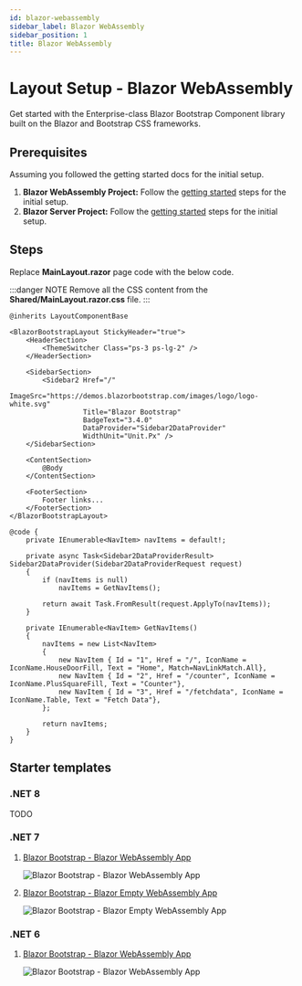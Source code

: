 ```yaml
---
id: blazor-webassembly
sidebar_label: Blazor WebAssembly
sidebar_position: 1
title: Blazor WebAssembly
---
```



# Layout Setup - Blazor WebAssembly

Get started with the Enterprise-class Blazor Bootstrap Component library built on the Blazor and Bootstrap CSS frameworks.

<CarbonAd />

## Prerequisites

Assuming you followed the getting started docs for the initial setup.

1. **Blazor WebAssembly Project:** Follow the [getting started](/getting-started/blazor-webassembly-net-8) steps for the initial setup.
1. **Blazor Server Project:** Follow the [getting started](/getting-started/blazor-webapp-server-global-net-8) steps for the initial setup.

## Steps

Replace **MainLayout.razor** page code with the below code.

:::danger NOTE
Remove all the CSS content from the **Shared/MainLayout.razor.css** file.
:::

```cshtml {} showLineNumbers
@inherits LayoutComponentBase

<BlazorBootstrapLayout StickyHeader="true">
    <HeaderSection>
        <ThemeSwitcher Class="ps-3 ps-lg-2" />
    </HeaderSection>

    <SidebarSection>
        <Sidebar2 Href="/"
                  ImageSrc="https://demos.blazorbootstrap.com/images/logo/logo-white.svg"
                  Title="Blazor Bootstrap"
                  BadgeText="3.4.0"
                  DataProvider="Sidebar2DataProvider"
                  WidthUnit="Unit.Px" />
    </SidebarSection>

    <ContentSection>
        @Body
    </ContentSection>

    <FooterSection>
        Footer links...
    </FooterSection>
</BlazorBootstrapLayout>

@code {
    private IEnumerable<NavItem> navItems = default!;

    private async Task<Sidebar2DataProviderResult> Sidebar2DataProvider(Sidebar2DataProviderRequest request)
    {
        if (navItems is null)
            navItems = GetNavItems();

        return await Task.FromResult(request.ApplyTo(navItems));
    }

    private IEnumerable<NavItem> GetNavItems()
    {
        navItems = new List<NavItem>
        {
            new NavItem { Id = "1", Href = "/", IconName = IconName.HouseDoorFill, Text = "Home", Match=NavLinkMatch.All},
            new NavItem { Id = "2", Href = "/counter", IconName = IconName.PlusSquareFill, Text = "Counter"},
            new NavItem { Id = "3", Href = "/fetchdata", IconName = IconName.Table, Text = "Fetch Data"},
        };

        return navItems;
    }
}
```

## Starter templates

### .NET 8

TODO

### .NET 7

1. [Blazor Bootstrap - Blazor WebAssembly App](https://github.com/vikramlearning/blazorbootstrap-starter-templates/tree/master/src/BlazorBootstrap.Templates.Starter/NET7.BlazorWebAssemblyApp)

   <img src="https://i.imgur.com/4P8u0HR.png" alt="Blazor Bootstrap - Blazor WebAssembly App" />

1. [Blazor Bootstrap - Blazor Empty WebAssembly App](https://github.com/vikramlearning/blazorbootstrap-starter-templates/tree/master/src/BlazorBootstrap.Templates.Starter/NET7.BlazorWebAssemblyAppEmpty)

   <img src="https://i.imgur.com/CBEoZ6P.png" alt="Blazor Bootstrap - Blazor Empty WebAssembly App" />

### .NET 6

1. [Blazor Bootstrap - Blazor WebAssembly App](https://github.com/vikramlearning/blazorbootstrap-starter-templates/tree/master/src/BlazorBootstrap.Templates.Starter/NET6.BlazorWebAssemblyApp)

   <img src="https://i.imgur.com/aRV3rJm.png" alt="Blazor Bootstrap - Blazor WebAssembly App" />
